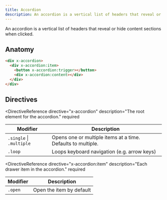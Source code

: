 ```yaml
---
title: Accordion
description: An accordion is a vertical list of headers that reveal or hide content sections when clicked.
---
```



<Toolbelt />

<Lede>
  An accordion is a vertical list of headers that reveal or hide content
  sections when clicked.
</Lede>

<AccordionDemo />

## Anatomy

```html
<div x-accordion>
  <div x-accordion:item>
    <button x-accordion:trigger></button>
    <div x-accordion:content></div>
  </div>
</div>
```

## Directives

<DirectiveReference
  directive="x-accordion"
  description="The root element for the accordion."
  required
>
  <Fragment slot="modifiers">

| Modifier                 | Description                                                  |
| ------------------------ | ------------------------------------------------------------ |
| `.single` \| `.multiple` | Opens one or multiple items at a time. Defaults to multiple. |
| `.loop`                  | Loops keyboard navigation (e.g. arrow keys)                  |

  </Fragment>
</DirectiveReference>

<DirectiveReference
  directive="x-accordion:item"
  description="Each drawer item in the accordion."
  required
>
  <Fragment slot="modifiers">

| Modifier | Description              |
| -------- | ------------------------ |
| `.open`  | Open the item by default |

  </Fragment>
</DirectiveReference>

<DirectiveReference
  directive="x-accordion:trigger"
  description="Trigger button that opens or closes the drawer item."
  required
/>

<DirectiveReference
  directive="x-accordion:content"
  description="The content that will be shown or hidden in the drawer item."
  required
/>
